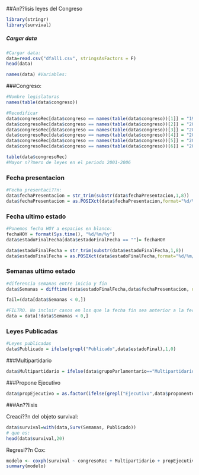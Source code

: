 ##An??lisis leyes del Congreso

```r
library(stringr)
library(survival)
```

##### Cargar data

```r
#Cargar data:
data=read.csv("dfall1.csv", stringsAsFactors = F)
head(data)
```

```r
names(data) #Variables: 
```

###Congreso: 

```r
#Nombre legislaturas
names(table(data$congreso))
```

```r
#Recodificar
data$congresoRec[data$congreso == names(table(data$congreso))[1]] = "1995-2000"
data$congresoRec[data$congreso == names(table(data$congreso))[2]] = "2001-2006"
data$congresoRec[data$congreso == names(table(data$congreso))[3]] = "2006-2011"
data$congresoRec[data$congreso == names(table(data$congreso))[4]] = "2011-2016"
data$congresoRec[data$congreso == names(table(data$congreso))[5]] = "2011-2016"
data$congresoRec[data$congreso == names(table(data$congreso))[6]] = "2016-2021"
```

```r
table(data$congresoRec)
#Mayor n??mero de leyes en el periodo 2001-2006
```

### Fecha presentacion 
```r
#Fecha presentaci??n: 
data$fechaPresentacion = str_trim(substr(data$fechaPresentacion,1,8))
data$fechaPresentacion = as.POSIXct(data$fechaPresentacion,format="%d/%m/%y")
```

### Fecha ultimo estado
```r
#Ponemos fecha HOY a espacios en blanco:
fechaHOY = format(Sys.time(), "%d/%m/%y") 
data$estadoFinalFecha[data$estadoFinalFecha == ""]= fechaHOY

data$estadoFinalFecha = str_trim(substr(data$estadoFinalFecha,1,8))
data$estadoFinalFecha = as.POSIXct(data$estadoFinalFecha,format="%d/%m/%y")
```

### Semanas ultimo estado

```r
#diferencia semanas entre inicio y fin 
data$Semanas = difftime(data$estadoFinalFecha,data$fechaPresentacion, units="weeks")
```

```r
fail=(data[data$Semanas < 0,])
```


```r
#FILTRO. No incluir casos en los que la fecha fin sea anterior a la fecha incio (297 casos)
data = data[!data$Semanas < 0,]
```

### Leyes Publicadas 

```r
#Leyes publicadas
data$Publicado = ifelse(grepl("Publicado",data$estadoFinal),1,0)
```

###Multipartidario

```r
data$Multipartidario = ifelse(data$grupoParlamentario=="Multipartidario",1,0)
```

###Propone Ejecutivo

```r
data$propEjecutivo = as.factor(ifelse(grepl("Ejecutivo",data$proponente),1,0))
```

###An??lisis

Creaci??n del objeto survival:

```r
data$survival=with(data,Surv(Semanas, Publicado))
# que es:
head(data$survival,20)
```

Regresi??n Cox:

```r
modelo <- coxph(survival ~ congresoRec + Multipartidario + propEjecutivo,data=data)
summary(modelo)
```
